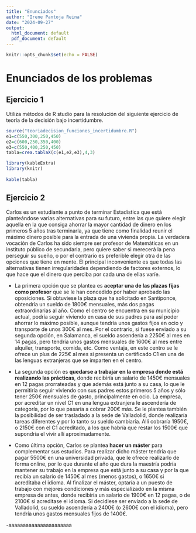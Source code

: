 ```yaml
---
title: "Enunciados"
author: "Irene Pantoja Reina"
date: "2024-09-27"
output:
  html_document: default
  pdf_document: default
---
```


```r
knitr::opts_chunk$set(echo = FALSE)
```

# Enunciados de los problemas

## Ejercicio 1
Utiliza métodos de R studio para la resolución del siguiente ejercicio de teoría de la decisión bajo incertidumbre. 
```r
source("teoriadecision_funciones_incertidumbre.R")
e1=c(550,300,250,450)
e2=c(600,250,350,400)
e3=c(550,400,250,450)
tabla=crea.tablaX(c(e1,e2,e3),4,3)

library(kableExtra)
library(knitr)
 
kable(tabla)
```


## Ejercicio 2
Carlos es un estudiante a punto de terminar Estadística que está planteándose varias alternativas para su futuro, entre las que quiere elegir aquella en la que consiga ahorrar la mayor cantidad de dinero en los primeros 5 años tras terminarla, ya que tiene como finalidad reunir el máximo dinero posible para la entrada de una vivienda propia. 
La verdadera vocación de Carlos ha sido siempre ser profesor de Matemáticas en un instituto público de secundaria, pero quiere saber si merecerá la pena perseguir su sueño, o por el contrario es preferible elegir otra de las opciones que tiene en mente. El principal inconveniente es que todas las alternativas tienen irregularidades dependiendo de factores externos, lo que hace que el dinero que perciba por cada una de ellas varíe.

- La primera opción que se plantea es **aceptar una de las plazas fijas como profesor** que se le han concedido por haber aprobado las oposiciones. Si obtuviese la plaza que ha solicitado en Santiponce, obtendría un sueldo de 1800€ mensuales, más dos pagas extraordinarias al año. Como el centro se encuentra en su municipio actual, podría seguir viviendo en casa de sus padres para así poder ahorrar lo máximo posible, aunque tendría unos gastos fijos en ocio y transporte de unos 300€ al mes. Por el contrario, si fuese enviado a su segunda opción, en Salamanca, el sueldo ascendería a 2250€ al mes en 14 pagas, pero tendría unos gastos mensuales de 1600€ al mes entre alquiler, transporte, comida, etc. Como ventaja, en este centro se le ofrece un plus de 225€ al mes si presenta un certificado C1 en una de las lenguas extranjeras que se imparten en el centro. 

- ⁠La segunda opción es **quedarse a trabajar en la empresa donde está realizando las prácticas**, donde recibiría un salario de 1450€ mensuales en 12 pagas prorrateadas y que además está junto a su casa, lo que le permitiría seguir viviendo con sus padres estos primeros 5 años y sólo tener 250€ mensuales de gasto, principalmente en ocio. La empresa, por acreditar un nivel C1 en una lengua extranjera le ascendería de categoría, por lo que pasaría a cobrar 200€ más. Se le plantea también la posibilidad de ser trasladado a la sede de Valladolid, donde realizaría tareas diferentes y por lo tanto su sueldo cambiaría. Allí cobraría 1950€, o 2150€ con el C1 acreditado, a los que habría que restar los 1500€ que supondría el vivir allí aproximadamente.

- ⁠Como última opción, Carlos se plantea **hacer un máster** para complementar sus estudios. Para realizar dicho máster tendría que pagar 5500€ en una universidad privada, que le ofrece realizarlo de forma online, por lo que durante el año que dura la maestría podría mantener su trabajo en la empresa que está junto a su casa y por la que recibía un salario de 1450€ al mes (menos gastos), o 1650€ si acreditaba el idioma. Al finalizar el máster, optaría a un puesto de trabajo con mejores condiciones y más especializado en la misma empresa de antes, donde recibiría un salario de 1900€ en 12 pagas, o de 2100€ si acreditase el idioma. Si decidiese ser enviado a la sede de Valladolid, su sueldo ascendería a 2400€ (o 2600€ con el idioma), pero tendría unos gastos mensuales fijos de 1400€.


-aaaaaaaaaaaaaaaaaaaaaa


